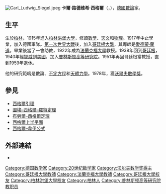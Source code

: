 [[File:Carl_Ludwig_Siegel.jpeg|thumb]]
'''卡爾·路德维希·西格爾'''（{{lang-de|'''Carl Ludwig Siegel'''}}，{{bd|1896年|12月31日|1981年|4月4日|catIdx=Siegel, Carl Ludwig}}），[[德國|德國]][[數論|數論]]家。

== 生平 ==
生於[[柏林|柏林]]，1915年進入[[柏林洪堡大學|柏林洪堡大學]]，修讀[[數學|數學]]、[[天文|天文]]和[[物理|物理]]。1917年中止學業，加入德國軍隊。[[第一次世界大戰|第一次世界大戰]]後，加入[[哥廷根大學|哥廷根大學]]，其導師是[[愛德蒙·蘭道|愛德蒙·蘭道]]。畢業後當了一會助教，1922年成為[[法蘭克福大學|法蘭克福大學]]教授。1938年回到[[哥廷根|哥廷根]]，1940年經[[挪威|挪威]]到[[美國|美國]]，加入[[普林斯顿高等研究院|普林斯顿高等研究院]]。1951年再回哥廷根當教授，直到1959年退休。

他的研究範疇是數論、[[不定方程|不定方程]]和[[天體力學|天體力學]]。1978年，獲[[沃爾夫數學獎|沃爾夫數學獎]]。

==參見==
* [[西格爾引理|西格爾引理]]
* [[圖埃–西格爾–羅特定理|圖埃–西格爾–羅特定理]]
* [[布勞爾–西格爾定理|布勞爾–西格爾定理]]
* [[西格爾上半平面|西格爾上半平面]]
* [[西格爾–韋伊公式|西格爾–韋伊公式]]

==外部連結==
* {{MacTutor Biography|id=Siegel}}

{{Wolf Prize in Mathematics}}

{{Authority control}}
{{DEFAULTSORT:Siegel, Carl Ludwig}}
[[Category:德国数学家|Category:德国数学家]]
[[Category:20世纪数学家|Category:20世纪数学家]]
[[Category:沃尔夫数学奖得主|Category:沃尔夫数学奖得主]]
[[Category:哥廷根大學教師|Category:哥廷根大學教師]]
[[Category:法蘭克福大學教師|Category:法蘭克福大學教師]]
[[Category:哥廷根大學校友|Category:哥廷根大學校友]]
[[Category:柏林洪堡大學校友|Category:柏林洪堡大學校友]]
[[Category:柏林人|Category:柏林人]]
[[Category:普林斯顿高等研究院教职员|Category:普林斯顿高等研究院教职员]]